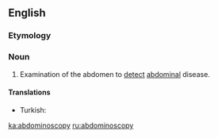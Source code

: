 ==English==

===Etymology===

{{confix|abdomino|scopy}}

===Noun===
{{en-noun|-}}

# {{medicine}} Examination of the abdomen to [[detect]] [[abdominal]] disease.

====Translations====
{{trans-top|Abdominoscopy}}
{{trans-mid}}
* Turkish: {{t+|tr|abdominoskopi}}
{{trans-bottom}}

[[ka:abdominoscopy]]
[[ru:abdominoscopy]]